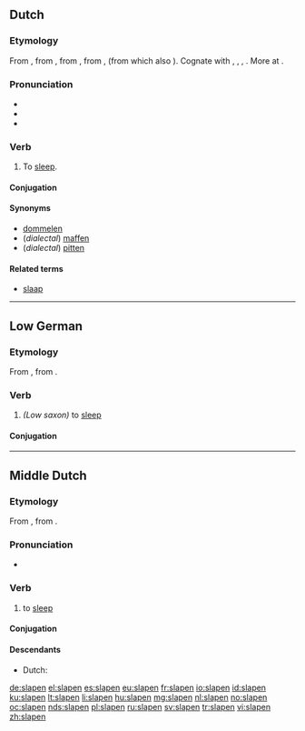 ==Dutch==

===Etymology===
From {{etyl|dum|nl}} {{term|slapen|lang=dum}}, from {{etyl|odt|nl}} {{recons|slapan|slāpan|lang=odt}}, from {{etyl|gem-pro|nl}} {{recons|slēpanan|lang=gem-pro}}, from {{etyl|ine-pro|nl}} {{recons|slab-|lang=ine-pro}}, {{recons|slap-||to be weak, limp, languid|lang=ine-pro}} (from which also {{term|slap|lang=nl}}). Cognate with {{etyl|nds|-}} {{term|slapen||to sleep|lang=nds}}, {{etyl|fy|-}} {{term|sliepe|lang=fy}}, {{etyl|de|-}} {{term|schlafen|lang=de}}, {{etyl|en|-}} {{term|sleep|lang=en}}. More at {{l|en|sleep}}.

===Pronunciation===
* {{rhymes|aːpən|lang=nl}}
* {{IPA|/ˈslaː.pə(n)/|lang=nl}}
* {{hyphenation|sla|pen}}

===Verb===
{{nl-verb|st-7}}

# To [[sleep]].

====Conjugation====
{{nl-conj-st|class=7|slaap|sliep|slapen|slape}}

====Synonyms====
* [[dommelen]]
* (''dialectal'') [[maffen]]
* (''dialectal'') [[pitten]]

====Related terms====
* [[slaap]]

----

==Low German==

===Etymology===
From {{etyl|osx|nds}} {{term|slapan|lang=osx}}, from {{etyl|gem-pro|nds}} {{recons|slepanan|lang=gem-pro}}.

===Verb===
{{head|nds|verb|head=slâpen}}

#  ''(Low saxon)'' to [[sleep]]

====Conjugation====
{{nds-conj-st|class=7|slâp|slaop|slöp|sleap|slêp|slap}}

----

==Middle Dutch==
===Etymology===
From {{etyl|odt|dum}} {{recons|slapan|slāpan|lang=odt}}, from {{etyl|gem-pro|dum}} {{recons|slēpanan|lang=gem-pro}}.

===Pronunciation===
* {{IPA|lang=dum|/ˈslaːpən/}}

===Verb===
{{dum-verb}}

# to [[sleep]]

====Conjugation====
{{dum-conj-st|slap|sliep|sliep|slap}}

====Descendants====
* Dutch: {{l|nl|slapen}}

[[de:slapen]]
[[el:slapen]]
[[es:slapen]]
[[eu:slapen]]
[[fr:slapen]]
[[io:slapen]]
[[id:slapen]]
[[ku:slapen]]
[[lt:slapen]]
[[li:slapen]]
[[hu:slapen]]
[[mg:slapen]]
[[nl:slapen]]
[[no:slapen]]
[[oc:slapen]]
[[nds:slapen]]
[[pl:slapen]]
[[ru:slapen]]
[[sv:slapen]]
[[tr:slapen]]
[[vi:slapen]]
[[zh:slapen]]